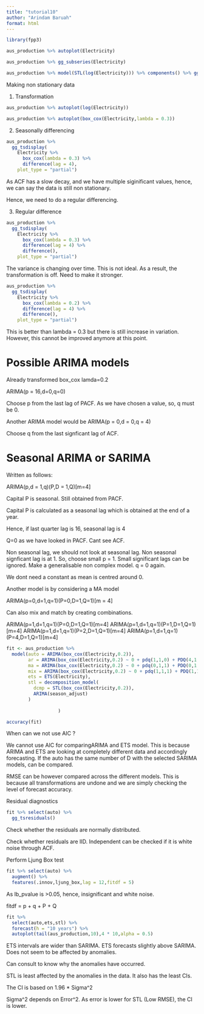 ```yaml
---
title: "tutorial10"
author: "Arindam Baruah"
format: html
---
```




```r
library(fpp3)
```

```r
aus_production %>% autoplot(Electricity)
```
```r
aus_production %>% gg_subseries(Electricity)
```

```r
aus_production %>% model(STL(log(Electricity))) %>% components() %>% gg_subseries(season_year)
```


Making non stationary data

1. Transformation

```r
aus_production %>% autoplot(log(Electricity))
```
```r
aus_production %>% autoplot(box_cox(Electricity,lambda = 0.3))
```
2. Seasonally differencing

```r
aus_production %>%
  gg_tsdisplay(
    Electricity %>%
      box_cox(lambda = 0.3) %>%
      difference(lag = 4),
    plot_type = "partial")
```


As ACF has a slow decay, and we have multiple siginificant values, hence, we can say the data is still non stationary.


Hence, we need to do a regular differencing.

3. Regular difference



```r
aus_production %>%
  gg_tsdisplay(
    Electricity %>%
      box_cox(lambda = 0.3) %>%
      difference(lag = 4) %>%
      difference(),
    plot_type = "partial")
```

The variance is changing over time. This is not ideal. As a result, the transformation is off. Need to make it stronger.


```r
aus_production %>%
  gg_tsdisplay(
    Electricity %>%
      box_cox(lambda = 0.2) %>%
      difference(lag = 4) %>%
      difference(),
    plot_type = "partial")
```


This is better than lambda = 0.3 but there is still increase in variation. However, this cannot be improved anymore at this point.



# Possible ARIMA models

Already transformed box_cox lamda=0.2



ARIMA(p = 16,d=0,q=0)

Choose p from the last lag of PACF. As we have chosen a value, so, q must be 0.

Another ARIMA model would be ARIMA(p = 0,d = 0,q = 4)

Choose q from the last signficant lag of ACF.


# Seasonal ARIMA or SARIMA

Written as follows:

ARIMA(p,d = 1,q)(P,D = 1,Q)[m=4]


Capital P is seasonal. Still obtained from PACF.


Capital P is calculated as a seasonal lag which is obtained at the end of a year.

Hence, if last quarter lag is 16, seasonal lag is 4


Q=0 as we have looked in PACF. Cant see ACF.


Non seasonal lag, we should not look at seasonal lag. Non seasonal signficant lag is at 1. So, choose small p = 1.
Small significant lags can be ignored. Make a generalisable non complex model. q = 0 again.

We dont need a constant as mean is centred around 0.


Another model is by considering a MA model

ARIMA(p=0,d=1,q=1)(P=0,D=1,Q=1)[m = 4]

Can also mix and match by creating combinations.

ARIMA(p=1,d=1,q=1)(P=0,D=1,Q=1)[m=4]
ARIMA(p=1,d=1,q=1)(P=1,D=1,Q=1)[m=4]
ARIMA(p=1,d=1,q=1)(P=2,D=1,Q=1)[m=4]
ARIMA(p=1,d=1,q=1)(P=4,D=1,Q=1)[m=4]


```r
fit <- aus_production %>% 
  model(auto = ARIMA(box_cox(Electricity,0.2)),
        ar = ARIMA(box_cox(Electricity,0.2) ~ 0 + pdq(1,1,0) + PDQ(4,1,0)),
        ma = ARIMA(box_cox(Electricity,0.2) ~ 0 + pdq(0,1,1) + PDQ(0,1,1)),
        mix = ARIMA(box_cox(Electricity,0.2) ~ 0 + pdq(1,1,1) + PDQ(1,1,1)),
        ets = ETS(Electricity),
        stl = decomposition_model(
          dcmp = STL(box_cox(Electricity,0.2)),
          ARIMA(season_adjust)
        )
                   
                   )

accuracy(fit)
```

When can we not use AIC ?

We cannot use AIC for comparingARIMA and ETS model. This is because ARIMA and ETS are looking at completely different data and accordingly forecasting. If the auto has the same number of D with the selected SARIMA models, can be compared.


RMSE can be however compared across the different models. This is because all transformations are undone and we are simply checking the level of forecast accuracy.


Residual diagnostics

```r
fit %>% select(auto) %>%
  gg_tsresiduals()
```

Check whether the residuals are normally distributed.

Check whether residuals are IID. Independent can be checked if it is white noise through ACF.

Perform Ljung Box test

```r
fit %>% select(auto) %>%
  augment() %>%
  features(.innov,ljung_box,lag = 12,fitdf = 5)

```
As lb_pvalue is >0.05, hence, insignificant and white noise.

fitdf = p + q + P + Q


```r
fit %>% 
  select(auto,ets,stl) %>%
  forecast(h = "10 years") %>%
  autoplot(tail(aus_production,10),4 * 10,alpha = 0.5)
```

ETS intervals are wider than SARIMA. ETS forecasts slightly above SARIMA. Does not seem to be affected by anomalies.

Can consult to know why the anomalies have occurred.

STL is least affected by the anomalies in the data. It also has the least CIs.

The CI is based on 1.96 * Sigma^2

Sigma^2 depends on Error^2. As error is lower for STL (Low RMSE), the CI is lower.
